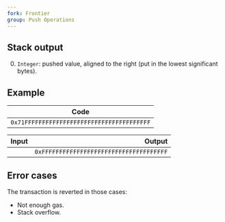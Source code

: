 ```yaml
---
fork: Frontier
group: Push Operations
---
```


## Stack output

0. `Integer`: pushed value, aligned to the right (put in the lowest significant bytes).

## Example

| Code |
|------|
| `0x71FFFFFFFFFFFFFFFFFFFFFFFFFFFFFFFFFFFF` |

| Input | Output |
|------:|-------:|
| | `0xFFFFFFFFFFFFFFFFFFFFFFFFFFFFFFFFFFFF` |

## Error cases

The transaction is reverted in those cases:
- Not enough gas.
- Stack overflow.
